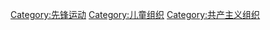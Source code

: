 {{Catmore}}

[[Category:先锋运动|Category:先锋运动]]
[[Category:儿童组织|Category:儿童组织]]
[[Category:共产主义组织|Category:共产主义组织]]